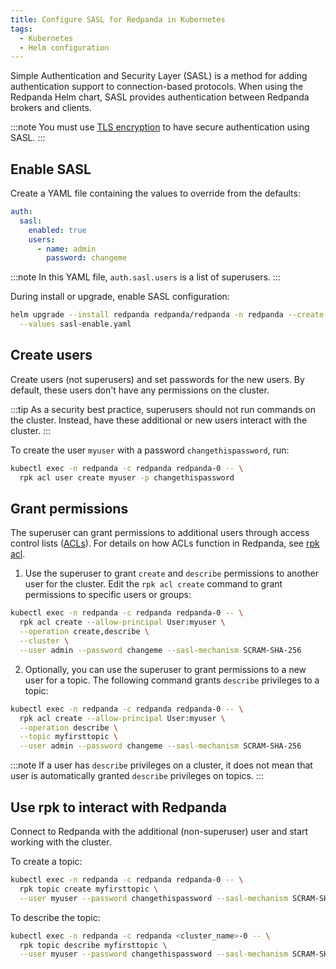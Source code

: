 ```yaml
---
title: Configure SASL for Redpanda in Kubernetes
tags:
  - Kubernetes
  - Helm configuration
---
```


<head>
    <meta name="title" content="Configure Redpanda SASL in Kubernetes | Redpanda Docs"/>
    <meta name="description" content="Use SASL to provide authentication between Redpanda brokers and clients."/>
</head>

Simple Authentication and Security Layer (SASL) is a method for adding authentication support to connection-based protocols. When using the Redpanda Helm chart, SASL provides authentication between Redpanda brokers and clients.

:::note
You must use [TLS encryption](../kubernetes-tls) to have secure authentication using SASL.
:::

## Enable SASL

Create a YAML file containing the values to override from the defaults:

```yaml title="sasl-enable.yaml"
auth:
  sasl:
    enabled: true
    users:
      - name: admin
        password: changeme
```

:::note
In this YAML file, `auth.sasl.users` is a list of superusers.
:::

During install or upgrade, enable SASL configuration:

```bash
helm upgrade --install redpanda redpanda/redpanda -n redpanda --create-namespace \
  --values sasl-enable.yaml
```

## Create users

Create users (not superusers) and set passwords for the new users. By default, these users don't have any permissions on the cluster.

:::tip
As a security best practice, superusers should not run commands on the cluster. Instead, have these additional or new users interact with the cluster.
:::

To create the user `myuser` with a password `changethispassword`, run:

```bash
kubectl exec -n redpanda -c redpanda redpanda-0 -- \
  rpk acl user create myuser -p changethispassword
```

## Grant permissions

The superuser can grant permissions to additional users through access control lists ([ACLs](../../../security/authorization/#ACLs)). For details on how ACLs function in Redpanda, see [rpk acl](../../../../reference/rpk/rpk-acl).

1. Use the superuser to grant `create` and `describe` permissions to another user for the cluster. Edit the `rpk acl create` command to grant permissions to specific users or groups:

  ```bash
  kubectl exec -n redpanda -c redpanda redpanda-0 -- \
    rpk acl create --allow-principal User:myuser \
    --operation create,describe \
    --cluster \
    --user admin --password changeme --sasl-mechanism SCRAM-SHA-256
  ```

2. Optionally, you can use the superuser to grant permissions to a new user for a topic. The following command grants `describe` privileges to a topic:

  ```bash
  kubectl exec -n redpanda -c redpanda redpanda-0 -- \
    rpk acl create --allow-principal User:myuser \
    --operation describe \
    --topic myfirsttopic \
    --user admin --password changeme --sasl-mechanism SCRAM-SHA-256
  ```

:::note
If a user has `describe` privileges on a cluster, it does not mean that user is automatically granted `describe` privileges on topics.
:::

## Use rpk to interact with Redpanda

Connect to Redpanda with the additional (non-superuser) user and start working with the cluster.

To create a topic:

```bash
kubectl exec -n redpanda -c redpanda redpanda-0 -- \
  rpk topic create myfirsttopic \
  --user myuser --password changethispassword --sasl-mechanism SCRAM-SHA-256
```

To describe the topic:

```bash
kubectl exec -n redpanda -c redpanda <cluster_name>-0 -- \
  rpk topic describe myfirsttopic \
  --user myuser --password changethispassword --sasl-mechanism SCRAM-SHA-256
```
